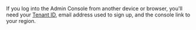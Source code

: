 If you log into the Admin Console from another device or browser, you'll need your [Tenant ID](find-tenant-id), email address used to sign up, and the console link to your region.
